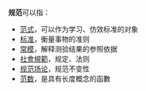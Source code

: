 {{Wiktionary|规范}}
'''规范'''可以指：

*[[范式|范式]]，可以作为学习、仿效标准的对象
*[[标准|标准]]，衡量事物的准则
*[[常模|常模]]，解释测验结果的参照依据
*[[社會規範|社會規範]]，规定、法则
*[[规范场论|规范场论]]，规范不变性
*[[范数|范数]]，是具有长度概念的函數
{{Disambig|Cat=二字消歧义}}